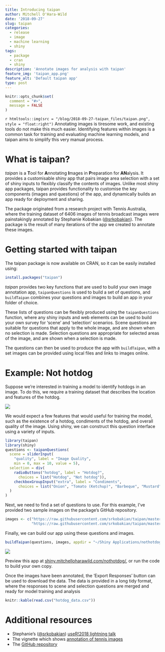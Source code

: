 ```yaml
---
title: Introducing taipan
author: Mitchell O'Hara-Wild
date: '2018-09-27'
slug: taipan
categories:
  - release
  - image
  - machine learning
  - shiny
tags:
  - package
  - cran
  - shiny
description: 'Annotate images for analysis with taipan'
feature_img: 'taipan_app.png'
feature_alt: 'Default taipan app'
type: post
---
```


```r
knitr::opts_chunk$set(
  comment = "#>",
  message = FALSE
)
```

`r htmltools::img(src = "/blog/2018-09-27-taipan_files/taipan.png", style = "float:right")` Annotating images is tiresome work, and existing tools do not make this much easier. Identifying features within images is a common task for training and evaluating machine learning models, and taipan aims to simplify this very manual process.

# What is taipan?

*taipan* is a **T**ool for **A**nnotating **I**mages in **P**reparation for **AN**alysis. It provides a customisable shiny app that pairs image area selection with a set of shiny inputs to flexibly classify the contents of images. Unlike most shiny app packages, taipan provides functionality to customise the key components (images and questions) of the app, and dynamically builds an app ready for deployment and sharing.

The package originated from a research project with Tennis Australia, where the training dataset of 6406 images of tennis broadcast images were painstakingly annotated by Stephanie Kobakian ([\@srkobakian](https://twitter.com/srkobakian)). The package is the result of many iterations of the app we created to annotate these images.

# Getting started with taipan

The taipan package is now available on CRAN, so it can be easily installed using:

```r
install.packages("taipan")
```

*taipan* provides two key functions that are used to build your own image annotation app, `taipanQuestions` is used to build a set of questions, and `buildTaipan` combines your questions and images to build an app in your folder of choice.

These lists of questions can be flexibly produced using the `taipanQuestions` function, where any shiny inputs and web elements can be used to build your own survey for 'scene' and 'selection' scenarios. Scene questions are suitable for questions that apply to the whole image, and are shown when no selection is made. Selection questions are appropriate for selected areas of the image, and are shown when a selection is made.

The questions can then be used to produce the app with `buildTaipan`, with a set images can be provided using local files and links to images online.

# Example: Not hotdog

Suppose we're interested in training a model to identify hotdogs in an image. To do this, we require a training dataset that describes the location and features of the hotdog.

![](/blog/2018-09-27-taipan_files/nothotdog.gif)

We would expect a few features that would useful for training the model, such as the existence of a hotdog, condiments of the hotdog, and overall quality of the image. Using shiny, we can construct this question interface using a variety of inputs.

```r
library(taipan)
library(shiny)
questions <- taipanQuestions(
  scene = sliderInput(
    "quality", label = "Image Quality",
    min = 0, max = 10, value = 5),
  selection = div(
    radioButtons("hotdog", label = "Hotdog?",
      choices = list("Hotdog", "Not hotdog")),
    checkboxGroupInput("extra", label = "Condiments",
      choices = list("Onion", "Tomato (Ketchup)", "Barbeque", "Mustard"))
  )
)
```

Next, we need to find a set of questions to use. For this example, I've provided two sample images on the package's GitHub repository.

```r
images <- c("https://raw.githubusercontent.com/srkobakian/taipan/master/sample_images/hotdog.jpg",
            "https://raw.githubusercontent.com/srkobakian/taipan/master/sample_images/not_hotdog.jpg")
```

Finally, we can build our app using these questions and images.

```r
buildTaipan(questions, images, appdir = "~/Shiny Applications/nothotdog")
```

![](/blog/2018-09-27-taipan_files/hotdog_app.png)

Preview this app at [shiny.mitchelloharawild.com/nothotdog/](https://shiny.mitchelloharawild.com/nothotdog/), or run the code to build your own copy.

Once the images have been annotated, the 'Export Responses' button can be used to download the data. The data is provided in a long tidy format, where the responses to scene and selection questions are merged and ready for model training and analysis

```r
knitr::kable(read.csv("hotdog_data.csv"))
```

# Additional resources

* Stephanie's ([\@srkobakian](https://twitter.com/srkobakian)) [useR!2018 lightning talk](https://srk.netlify.com/talks/taipan)
* The vignette which shows [annotation of tennis images](https://srkobakian.github.io/taipan/articles/taipan-vignette.html)
* The [GitHub repository](https://github.com/srkobakian/taipan)
